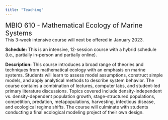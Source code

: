 ```yaml
---
title: "Teaching"
---
```

<div style="text-align: left">  
<span style="font-size:1.5em;"> MBIO 610 - Mathematical Ecology of Marine Systems</span>
<br>
This 3-week intensive course will next be offered in January 2023.
<br>

**Schedule:** This is an intensive, 12-session course with a hybrid schedule (i.e., partially in-person and partially online). 
<br>

**Description:** This course introduces a broad range of theories and techniques from mathematical ecology with an emphasis on marine systems. Students will learn to assess model assumptions, construct simple models, and apply analytical methods to describe system behavior. The course contains a combination of lectures, computer labs, and student-led primary literature discussions. Topics covered include density-independent vs. density-dependent population growth, stage-structured populations, competition, predation, metapopulations, harvesting, infectious disease, and ecological regime shifts. The course will culminate with students conducting a final ecological modeling project of their own design.
<br>

</div>
